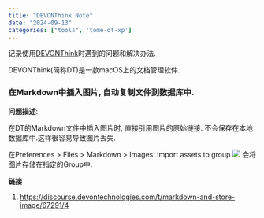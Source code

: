 ```yaml
---
title: "DEVONThink Note"
date: "2024-09-13"
categories: ["tools", 'tome-of-xp']
---
```


记录使用[DEVONThink](https://www.devontechnologies.com/apps/devonthink)时遇到的问题和解决办法.

DEVONThink(简称DT)是一款macOS上的文档管理软件.


### 在Markdown中插入图片, 自动复制文件到数据库中.

**问题描述**:

在DT的Markdown文件中插入图片时, 直接引用图片的原始链接.
不会保存在本地数据库中.这样很容易导致图片丢失.

在Preferences > Files > Markdown > Images: Import assets to group
![](https://devontech-discourse.s3.dualstack.us-east-1.amazonaws.com/uploads/original/3X/8/6/86cd9b4e7694e67a8ae590e6787af3abb45600d6.jpeg)
会将图片存储在指定的Group中.

**链接**

1. <https://discourse.devontechnologies.com/t/markdown-and-store-image/67291/4>
